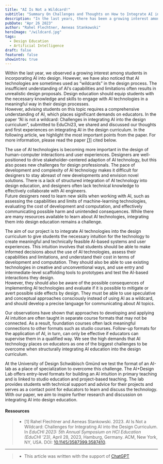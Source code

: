 ```yaml
---
title: "AI Is Not a Wildcard!"
subtitle: "Summary On Challenges and Thoughts on How to Integrate AI into the Design Curriculum"
description: "In the last years, there has been a growing interest among design students in incorporating AI into their work. However, insufficient understanding of AI's capabilities and limitations often leads to unrealistic design proposals. To address this, design education needs to equip students with the necessary knowledge and skills to engage with AI technologies in a meaningful way. In this article we summarize our thoughts and experiences on integrating AI into the design curriculum."
pubDate: "Apr 26 2023"
author: "Rahel Flechtner, Aeneas Stankowski"
heroImage: "/wildcard.jpg"
tags:
  - Design Education
  - Artificial Intelligence
draft: false
featured: false
showintro: true
---
```


Within the last year, we observed a growing interest among students in incorporating AI into design. However, we have also noticed that AI technologies are sometimes used as “wildcards” in the design process. The insufficient understanding of AI‘s capabilities and limitations often results in unrealistic design proposals. Design education should equip students with the necessary knowledge and skills to engage with AI technologies in a meaningful way in their design processes.  
However, advising students on this topic requires a comprehensive understanding of AI, which places significant demands on educators. In the paper “AI is not a wildcard: Challenges in integrating AI into the design curriculum”, submitted to EduChi23, we shared and discussed our thoughts and first experiences on integrating AI in the design curriculum. In the following article, we highlight the most important points from the paper. For more information, please read the paper [\[1\]](#ressources) cited below.

The use of AI technologies is becoming more important in the design of human-computer interactions and user experiences. Designers are well-positioned to drive stakeholder-centered adaption of AI technology, but this also poses new challenges for design professionals. The pace of development and complexity of AI technology makes it difficult for designers to stay abreast of new developments and envision novel solutions. There is a lack of structured integration of AI technology into design education, and designers often lack technical knowledge to effectively collaborate with AI engineers.  
Future designers need to learn new skills when working with AI, such as assessing the capabilities and limits of machine-learning technologies, evaluating the cost of development and computation, and effectively communicating possible harm and unintended consequences. While there are many resources available to learn about AI technologies, integrating them into design education remains a challenge.

The aim of our project is to integrate AI technologies into the design curriculum to give students the necessary intuition for the technology to create meaningful and technically feasible AI-based systems and user experiences. This intuition involves that students should be able to make informed decisions about the use of AI technologies, assess their capabilities and limitations, and understand their cost in terms of development and computation. They should also be able to use existing technologies in creative and unconventional ways, and use entry and intermediate-level scaffolding tools to prototypes and test the AI-based interactions they design.  
However, they should also be aware of the possible consequences of implementing AI technologies and evaluate if it is possible to mitigate or avert possible side effects by design. They must be able to use speculative and conceptual approaches consciously instead of using AI as a wildcard, and should develop a precise language for communicating about AI topics.

Our observations have shown that approaches to developing and applying AI intuition are often taught in separate course formats that may not be connected. As a result, foundation courses often lack meaningful connections to other formats such as studio courses. Follow-up formats for the application of AI, in turn, can only be effective if educators can supervise them in a qualified way. We see the high demands that AI technology places on educators as one of the biggest challenges to be overcome when structurally integrating AI education into the design curriculum.

At the University of Design Schwäbisch Gmünd we test the format of an AI-lab as a place of specialization to overcome this challenge. The AI+Design Lab offers entry-level formats for building an AI intuition in primary teaching and is linked to studio education and project-based teaching. The lab provides students with technical support and advice for their projects and serves as a contact point for educators to learn and discuss the technology. With our paper, we aim to inspire further research and discussion on integrating AI into design education.

#### Ressources

> - [1] Rahel Flechtner and Aeneas Stankowski. 2023. AI Is Not a Wildcard: Challenges for Integrating AI into the Design Curriculum. In _EduCHI 2023: 5th Annual Symposium on HCI Education (EduCHI ’23)_, April 28, 2023, Hamburg, Germany. ACM, New York, NY, USA. DOI: [10.1145/3587399.3587410](https://doi.org/10.1145/3587399.3587410).

---

> - This article was written with the support of [ChatGPT](https://chat.openai.com/)
